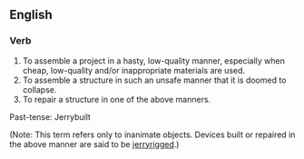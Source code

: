 ==English==
===Verb===

#To assemble a project in a hasty, low-quality manner, especially when cheap, low-quality and/or inappropriate materials are used.
#To assemble a structure in such an unsafe manner that it is doomed to collapse.
#To repair a structure in one of the above manners.

Past-tense:  Jerrybuilt

(Note:  This term refers only to inanimate objects.  Devices built or repaired in the above manner are said to be [[jerryrig|jerryrigged]].)